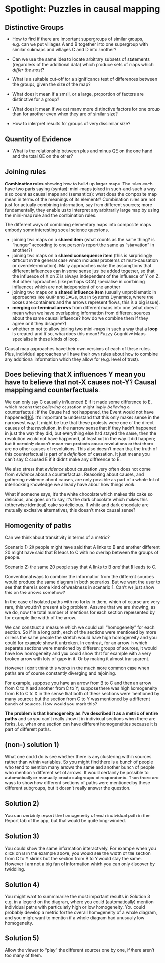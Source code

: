 # Spotlight: Puzzles in causal mapping



## Distinctive Groups



- How to find if there are important supergroups of similar groups, e.g. can we put villages A and B together into one supergroup with similar submaps and villages C and D into another?

- Can we use the same idea to locate arbitrary subsets of statements (regardless of the additional data) which produce sets of maps which *differ the most*? 

- What is a suitable cut-off for a significance test of differences between the groups, given the size of the map?

- What does it mean if a small, or a large, proportion of factors are distinctive for a group? 

- What does it mean if we get many more distinctive factors for one group than for another even when they are of similar size?

- How to interpret results for groups of very dissimilar size?

## Quantity of Evidence

- What is the relationship between plus and minus QE on the one hand and the total QE on the other?

## Joining rules

**Combination rules** showing how to build up larger maps. The rules each have two parts saying (syntax): mini-maps joined in such-and-such a way also count as causal maps and (semantics): what does the composite map mean in terms of the meanings of its elements? Combination rules are not just for actually combining information, say from different sources; more fundamentally, they enable us to interpret any arbitrarily large map by using the mini-map rule and the combination rules.

The different ways of combining elementary maps into composite maps embody some interesting social science questions.

- joining     two maps on a **shared item** (what counts as the same thing? is     "hunger" according to one person's report the same as     "starvation" in another?)
- joining     two maps on a **shared consequence item** (this is surprisingly     difficult in the general case which includes problems of multi-causation     or overdetermination). Many approaches make the assumptions that different     influences can in some sense just be added together, so that the influence     of X on Z is always independent of the influence of Y on Z. But other approaches     (like perhaps QCA) specialise in combining influences which are not     independent of one another
- joining     two maps on a **shared influence item** (usually unproblematic in approaches     like QuIP and DAGs, but in Systems Dynamics, where the boxes are     containers and the arrows represent flows, this is a big issue).
- **merging     co-terminal arrows** from different maps into one (what does it mean     when we have overlapping information from different sources about the same     causal influence? how do we combine them if they agree or if they     disagree?)
- whether     or not to allow joining two mini-maps in such a way that a **loop** is     created, and if so, what does this mean? Fuzzy Cognitive Maps specialise     in these kinds of loop.

Causal map approaches have their own versions of each of these rules. Plus, individual approaches will have their own rules about how to combine any additional information which they allow for (e.g. level of trust). 

 

## Does believing that X influences Y mean you have to believe that not-X causes not-Y? Causal mapping and counterfactuals.

We can only say C causally influenced E if it made some difference to E, which means that *believing* causation might imply *believing* a counterfactual: if the Cause had not happened, the Event would not have happened[[16\]](#_ftn16). It’s important to understand that this only makes sense in the narrowest way. It might be true that these protests were one of the direct causes of that revolution, in the narrow sense that if they hadn’t happened in just the way they did, but everything else had stayed the same, then the revolution would not have happened, at least not in the way it did happen; but it certainly doesn’t mean that protests cause revolutions or that there are no other causes of revolutions. This also doesn’t mean that the truth of this counterfactual is part of a *definition* of causation. It just means you can’t say C caused E if it didn’t make any difference to E. 

We also stress that *evidence* about causation very often does not come from *evidence* about a counterfactual. Reasoning about causes, and gathering evidence about causes, are only possible as part of a whole lot of interlocking knowledge we already have about how things work.

What if someone says, it’s the white chocolate which makes this cake so delicious, and goes on to say, it’s the dark chocolate which makes this (otherwise identical) cake so delicious. If white and dark chocolate are mutually exclusive alternatives, this doesn’t make causal sense?

 
## Homogenity of paths

Can we think about transitivity in terms of a metric?

Scenario 1) 20 people might have said that A links to B and another different 20 might have said that B leads to C with no overlap between the groups of people. 

Scenario 2)  the same 20 people say that A links to B *and* that B leads to C.

Conventional ways to combine the information from the different sources would produce the same diagram in both scenarios. But we want the user to see that there is some kind of weakness in scenario 1. Can't we just show this on the arrows somehow?

In the case of isolated paths with no forks in them, which of course are very rare, this wouldn't present a big problem. Assume that we are showing, as we do, now the total number of mentions for each section represented by for example the width of the arrow.

We can construct a measure which we could call "homogeneity" for each section. So if in a long path, each of the sections were mentioned by more or less the same people the stretch would have high homogeneity and you could for example show it unbroken. In contrast, for an arrow in which separate sections were mentioned by different groups of sources, it would have low homogeneity and you could show that for example with a very broken arrow with lots of gaps in it. Or by making it almost transparent. 

However I don't think this works in the much more common case when paths are of course constantly diverging and rejoining. 

For example, suppose you have an arrow from B to C and then an arrow from C to X and another from C to Y; suppose there was high homogeneity from B to C to X in the sense that both of these sections were mentioned by many sources but the section from C to Y was mentioned by a different bunch of sources. How would you mark this? 

**The problem is that homogeneity as I've described it as a metric of entire paths** and so you can't really show it in individual sections when there are forks, i.e. when one section can have different homogeneities because it is part of different paths. 

## (non-) solution 1)

What one could do is see whether there is any clustering within sources rather than within variables. So you might find there is a bunch of people who tend to mention many arrows the same and another bunch of people who mention a different set of arrows. It would certainly be possible to automatically or manually create subgroups of respondents. Then there are ways to show how different sections of paths were mentioned by these different subgroups, but it doesn't really answer the question.

## Solution 2)

You can certainly report the homogeneity of each individual path in the Report tab of the app, but that would be quite long-winded.

## Solution 3) 

You could show the same information interactively. For example when you click on B in the example above, you would see the width of the section from C to Y  shrink but the section from B to Y would stay the same. However I am not a big fan of information which you can only discover by twiddling. 

## Solution 4)

You might want to summmarise the most important results in Solution 3 e.g. in a legend on the diagram, where you could (automatically) mention individual paths with particularly high or low homogeneity. You could probably develop a metric for the overall homogeneity of a whole diagram, and you might want to mention if a whole diagram had unusually low homogeneity. 

## Solution 5)

Allow the viewer to "play" the different sources one by one, if there aren't too many of them.




 

 